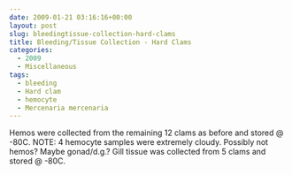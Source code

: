 ```yaml
---
date: 2009-01-21 03:16:16+00:00
layout: post
slug: bleedingtissue-collection-hard-clams
title: Bleeding/Tissue Collection - Hard Clams
categories:
  - 2009
  - Miscellaneous
tags:
  - bleeding
  - Hard clam
  - hemocyte
  - Mercenaria mercenaria
---
```


Hemos were collected from the remaining 12 clams as before and stored @ -80C. NOTE: 4 hemocyte samples were extremely cloudy. Possibly not hemos? Maybe gonad/d.g.? Gill tissue was collected from 5 clams and stored @ -80C.
